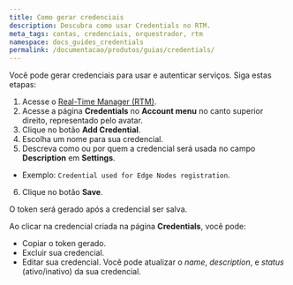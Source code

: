 ```yaml
---
title: Como gerar credenciais
description: Descubra como usar Credentials no RTM.
meta_tags: contas, credenciais, orquestrador, rtm
namespace: docs_guides_credentials
permalink: /documentacao/produtos/guias/credentials/
---
```


Você pode gerar credenciais para usar e autenticar serviços. Siga estas etapas:

1. Acesse o [Real-Time Manager (RTM)](https://manager.azion.com/).
2. Acesse a página **Credentials** no **Account menu** no canto superior direito, representado pelo avatar.
3. Clique no botão **Add Credential**.
4. Escolha um nome para sua credencial.
5. Descreva como ou por quem a credencial será usada no campo **Description** em **Settings**.
- Exemplo: `Credential used for Edge Nodes registration`.
6. Clique no botão **Save**.

O token será gerado após a credencial ser salva.

Ao clicar na credencial criada na página **Credentials**, você pode:

- Copiar o token gerado.
- Excluir sua credencial.
- Editar sua credencial. Você pode atualizar o *name*, *description*, e *status* (ativo/inativo) da sua credencial.

